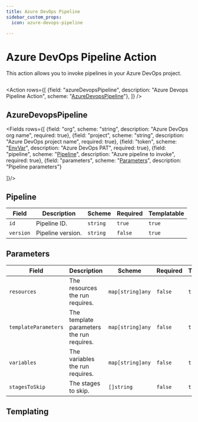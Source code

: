 ```yaml
---
title: Azure DevOps Pipeline
sidebar_custom_props:
  icon: azure-devops-pipeline

---
```



# <Icon name="azure-devops"/> Azure DevOps Pipeline Action

This action allows you to invoke pipelines in your Azure DevOps project.

```yaml title="invoke-azure-devops-pipeline.yaml" file=<rootDir>/modules/mission-control/fixtures/playbooks/azure-devops.yaml

```

<Action rows={[
    {field: "azureDevopsPipeline", description: "Azure Devops Pipeline Action", scheme: "[AzureDevopsPipeline](#azuredevopspipeline)"},
]} />

## AzureDevopsPipeline 

<Fields rows={[
  {field: "org", scheme: "string", description: "Azure DevOps org name", required: true},
  {field: "project", scheme: "string", description: "Azure DevOps project name", required: true},
  {field: "token", scheme: "[EnvVar](/reference/env-var)", description: "Azure DevOps PAT", required: true},
  {field: "pipeline", scheme: "[Pipeline](#pipeline)", description: "Azure pipeline to invoke", required: true},
  {field: "parameters", scheme: "[Parameters](#parameters)", description: "Pipeline parameters"}

]}/>

## Pipeline

| Field     | Description       | Scheme   | Required | Templatable |
| --------- | ----------------- | -------- | -------- | ----------- |
| `id`      | Pipeline ID.      | `string` | `true`   | `true`      |
| `version` | Pipeline version. | `string` | `false`  | `true`      |

## Parameters

| Field                | Description                               | Scheme           | Required | Templatable |
| -------------------- | ----------------------------------------- | ---------------- | -------- | ----------- |
| `resources`          | The resources the run requires.           | `map[string]any` | `false`  | `true`      |
| `templateParameters` | The template parameters the run requires. | `map[string]any` | `false`  | `true`      |
| `variables`          | The variables the run requires.           | `map[string]any` | `false`  | `true`      |
| `stagesToSkip`       | The stages to skip.                       | `[]string`       | `false`  | `true`      |

## Templating

<Templating />
